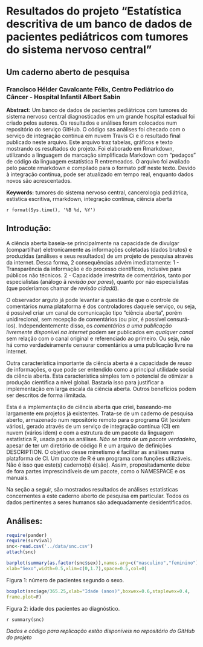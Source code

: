 
# Resultados do projeto "Estatística descritiva de um banco de dados de pacientes pediátricos com tumores do sistema nervoso central"

## Um caderno aberto de pesquisa

### Francisco Hélder Cavalcante Félix, Centro Pediátrico do Câncer - Hospital Infantil Albert Sabin

**Abstract:** Um banco de dados de pacientes pediátricos com tumores do sistema nervoso central diagnosticados em um grande hospital estadual foi criado pelos autores. Os resultados e análises foram colocados num repositório do serviço GitHub. O código sas análises foi checado com o serviço de integração contínua em nuvem Travis Ci e o resultado final publicado neste arquivo. Este arquivo traz tabelas, gráficos e texto mostrando os resultados do projeto. Foi elaborado em Rmarkdown, utilizando a linguagem de marcação simplificada Markdown com "pedaços" de código da linguagem estatística R entremeados. O arquivo foi avaliado pelo pacote rmarkdown e compilado para o formato pdf neste texto. Devido à integração contínua, pode ser atualizado em tempo real, enquanto dados novos são acrescentados.

**Keywords:** tumores do sistema nervoso central, cancerologia pediátrica, estística escritiva, rmarkdown, integração contínua, ciência aberta

`r format(Sys.time(), '%B %d, %Y')`

## Introdução:

A ciência aberta baseia-se principalmente na capacidade de divulgar (compartilhar) eletronicamente as informações coletadas (dados brutos) e produzidas (análises e seus resultados) de um projeto de pesquisa através da internet. Dessa forma, 2 consequências advém imediatamente:
1 - Transparência da informação e do processo científicos, inclusive para públicos não técnicos.
2 - Capacidade irrestrita de comentários, tanto por especialistas (análogo ã _revisão por pares_), quanto por não especialistas (que poderíamos chamar de *revisão cidadã*).

O observador arguto já pode levantar a questão de que o controle de comentários numa plataforma é dos controladores daquele serviço, ou seja, é possível criar um canal de comunicação tipo "ciência aberta", porém unidirecional, sem recepção de comentários (ou pior, é possível censurá-los). Independentemente disso, os _comentários a uma publicação livremente disponível na internet_ podem ser publicados em *qualquer canal* sem relação com o canal original e referenciado ao primeiro. Ou seja, não há como verdadeiramente censurar comentários a uma publicação livre na internet.

Outra característica importante da ciência aberta é a capacidade de *reuso* de informações, o que pode ser entendido como a principal utilidade social da ciência aberta. Esta característica simples tem o potencial de otimizar a produção científica a nível global. Bastaria isso para justificar a implementação em larga escala da ciência aberta. Outros benefícios podem ser descritos de forma ilimitada.

Esta é a implementação de ciência aberta que criei, baseando-me largamente em projetos já existentes. Trata-se de um caderno de pesquisa aberto, armazenado num repositório remoto para o programa Git (existem vários), gerado através de um serviço de integração contínua (CI) em nuvem (vários idem) e com a estrutura de um pacote da linguagem estatística R, usada para as análises. *Não se trata de um pacote verdadeiro*, apesar de ter um diretório de código R e um arquivo de definições DESCRIPTION. O objetivo desse mimetismo é facilitar as análises numa plataforma de CI. Um pacote de R é um programa com funções utilizáveis. Não é isso que este(s) caderno(s) é(são). Assim, propositadamente deixe de fora partes imprescindíveis de um pacote, como o NAMESPACE e os manuais.

Na seção a seguir, são mostrados resultados de análises estatísticas concernentes a este caderno aberto de pesquisa em particular. Todos os dados pertinentes a seres humanos são adequadamente desidentificados.

## Análises:

```r
require(pander)  
require(survival)
snc<-read.csv('../data/snc.csv')
attach(snc)  

```

```r
barplot(summary(as.factor(snc$sex)),names.arg=c("masculino","feminino"),
xlab="Sexo",width=0.5,xlim=c(0,1.7),space=0.5,col=0)
```

Figura 1: número de pacientes segundo o sexo.

```r
boxplot(snc$age/365.25,xlab="Idade (anos)",boxwex=0.6,staplewex=0.4,
frame.plot=F)
```

Figura 2: idade dos pacientes ao diagnóstico.

`r summary(snc)`

_Dados e código para replicação estão disponíveis no repositório do GitHub do projeto_
